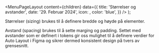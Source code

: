 

<Meta
  title='Størrelser og avstander'
  description='Størrelser og avstander'
/>

  <MenuPageLayout
    content={children}
    data={{
      title: 'Størrelser og avstander',
      date: '29. Februar 2024',
      icon: <RulerIcon />,
      color: 'blue',
    }}
  />
);

Størrelser (sizing) brukes til å definere bredde og høyde på elementer.

Avstand (spacing) brukes til å sette marging og padding. Settet med avstander som er definert i tokens gir oss mulighet til å definere verdier for Auto Layout i Figma og sikrer dermed konsistent design på tvers av grensesnitt.

<TokenList
  type='sizing'
  hideValue={true}
/>

<TokenList
  type='spacing'
  hideValue={true}
/>

